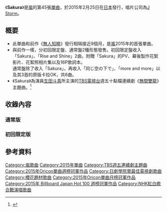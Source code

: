 {{Infobox Single
| Name           = Sakura
| Cover          =
| Artist         = [[嵐|嵐]]
| Album          = 
| A-side         = Sakura
| B-side         = 同じ空の下で<br>more and more<br>Rise and Shine
| Released       = {{flagicon|JPN}} 2015年2月25日
| Format         = [[唱片|唱片]]
| Recorded       = 
| Genre          = [[J-POP|J-POP]]
| Length         = 
| Label          = [[J_Storm|J Storm]]<br /><small>JACA-5451~5452（初回限定版）<br />JACA-5453（通常版）</small>
| Writer         = 
| Producer       = 
| Certification  = 
| Chart position = * 週間最高排名第1位<small>（[[Oricon公信榜|Oricon]]）</small>
* 2015年2月度月排名第1名
* 2015上半年度年排名第7名
* 2015年度年榜第11名（Oricon）
| Last single    = [[無人知曉|無人知曉]]<br />（2014年）
| This single    = '''Sakura'''<br />（2015年）
| Next single    = [[青空下，和你一起|青空下，和你一起]]<br />（2015年）
| Misc           = 
}}

《'''Sakura'''》是[[嵐|嵐]]的第45張[[單曲|單曲]]，於2015年2月25日在[[日本|日本]]發行，唱片公司為[[J_Storm|J Storm]]。

== 概要 ==
* 此單曲和前作《[[無人知曉|無人知曉]]》發行相隔接近9個月，是[[嵐|嵐]]2015年的首張單曲。
* 與前作一樣，分初回限定盤、通常盤2種形態發售。初回限定盤收入「Sakura」、「Rise and Shine」2曲，附贈「Sakura」的PV、幕後製作花絮影片、花絮照相片集以及16P歌詞本。<br>通常盤除了收入「Sakura」，再收入「同じ空の下で」、「more and more」以及其3首的原版卡拉OK，共6曲。
* 《Sakura》為演員[[生田斗真|生田斗真]]所主演的[[TBS電視台|TBS電視台]]週五十點檔連續劇《[[無間雙龍|無間雙龍]]》主題曲。<ref>{{Cite web |date=2015-01-11 |url=http://www.oricon.co.jp/news/2047074/full/ |title=嵐、2015年第1弾シングルは生田主演『ウロボロス』主題歌 |publisher=ORICON STYLE |accessdate=2015-01-11 |archive-date=2015-01-11 |archive-url=https://web.archive.org/web/20150111111437/http://www.oricon.co.jp/news/2047074/full/ |dead-url=no }}</ref>

== 收錄內容 ==
=== 通常版 ===
{{tracklist
| headline        = CD
| title1          = Sakura
| lyrics1         = eltvo
| music1          = eltvo
| arranger1       = 佐々木博史
| length1         = 
| title2          = 同じ空の下で
| lyrics2         = Trevor Ingram
| music2          = Trevor Ingram
| arranger2       = Trevor Ingram
| length2         = 
| title3          = more and more
| lyrics3         = HYDRANT
| music3          = Daniel Sherman、Katerina Bramley、Robert Hanna
| arranger3       = 吉岡たく
| length3         = 
| title4          = Sakura（Original Karaoke）
| lyrics4         = -
| music4          = -
| arranger4       = -
| length4         =
| title5          =同じ空の下で（Original Karaoke）
| lyrics5         = -
| music5          = -
| arranger5       = -
| length5         =
| title6          =more and more（Original Karaoke）
| lyrics6         = -
| music6          = -
| arranger6       = -
| length6         =
}}

=== 初回限定版 ===
{{tracklist
| headline        = CD
| title1          = Sakura
| lyrics1         = eltvo
| music1          = eltvo
| arranger1       = 佐々木博史
| length1         = 
| title2          = Rise and Shine
| lyrics2         = 100+、mfmsiQ、John World
| music2          = Erik Lidbom、youwhich
| arranger2       = 石塚知生
| length2         = 
| title3          = Rise and Shine（Original Karaoke）
| lyrics3         = -
| music3          = -
| arranger3       = -
| length3         =
}}

{{tracklist
| headline        = DVD
| title1          = Sakura（Video Clip + Making）
}}

== 參考資料 ==
<references/>

{{嵐}}
{{Oricon單曲週榜冠軍 (2015年)|2015年3月9日}}
{{Oricon單曲月榜冠軍 (2010年代後期)|2015年2月}}
{{Billboard JAPAN Hot 100 週榜冠軍 (2015年)|2015年3月9日}}
{{TBS週五連續劇主題曲2010年代後半部}}
{{日劇學院賞最佳電視劇歌曲}}

{{DEFAULTSORT:Sakura}}
[[Category:嵐歌曲|Category:嵐歌曲]]
[[Category:2015年單曲|Category:2015年單曲]]
[[Category:TBS週五連續劇主題曲|Category:TBS週五連續劇主題曲]]
[[Category:2015年Oricon單曲週榜冠軍作品|Category:2015年Oricon單曲週榜冠軍作品]]
[[Category:日劇學院賞最佳電視劇歌曲|Category:日劇學院賞最佳電視劇歌曲]]
[[Category:櫻花題材歌曲|Category:櫻花題材歌曲]]
[[Category:2015年Oricon單曲月榜冠軍作品|Category:2015年Oricon單曲月榜冠軍作品]]
[[Category:2015年_Billboard_Japan_Hot_100_週榜冠軍作品|Category:2015年 Billboard Japan Hot 100 週榜冠軍作品]]
[[Category:NHK紅白歌合戰演唱歌曲|Category:NHK紅白歌合戰演唱歌曲]]
